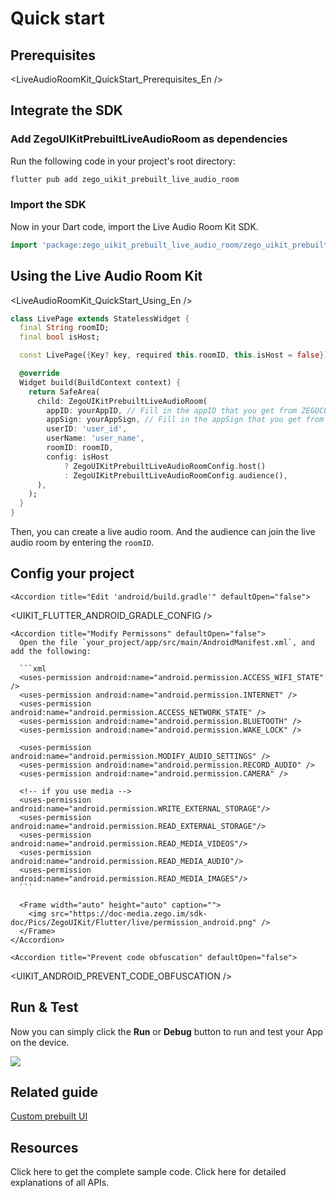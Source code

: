 
# Quick start

## Prerequisites

<LiveAudioRoomKit_QuickStart_Prerequisites_En />

## Integrate the SDK

### Add ZegoUIKitPrebuiltLiveAudioRoom as dependencies

Run the following code in your project's root directory: 

```dart
flutter pub add zego_uikit_prebuilt_live_audio_room
```

### Import the SDK

Now in your Dart code, import the Live Audio Room Kit SDK.

```dart
import 'package:zego_uikit_prebuilt_live_audio_room/zego_uikit_prebuilt_live_audio_room.dart';
```


## Using the Live Audio Room Kit


<LiveAudioRoomKit_QuickStart_Using_En />

```dart
class LivePage extends StatelessWidget {
  final String roomID;
  final bool isHost;

  const LivePage({Key? key, required this.roomID, this.isHost = false}) : super(key: key);

  @override
  Widget build(BuildContext context) {
    return SafeArea(
      child: ZegoUIKitPrebuiltLiveAudioRoom(
        appID: yourAppID, // Fill in the appID that you get from ZEGOCLOUD Admin Console.
        appSign: yourAppSign, // Fill in the appSign that you get from ZEGOCLOUD Admin Console.
        userID: 'user_id',
        userName: 'user_name',
        roomID: roomID,
        config: isHost
            ? ZegoUIKitPrebuiltLiveAudioRoomConfig.host()
            : ZegoUIKitPrebuiltLiveAudioRoomConfig.audience(),
      ),
    );
  }
}
```

Then, you can create a live audio room. And the audience can join the live audio room by entering the `roomID`.

## Config your project


<Tabs>
  <Tab title="Android">
    <Accordion title="Edit 'android/app/build.gradle'" defaultOpen="false">
<UIKIT_FLUTTER_ANDROID_APP_GRADLE_CONFIG />
    </Accordion>

    <Accordion title="Edit 'android/build.gradle'" defaultOpen="false">
<UIKIT_FLUTTER_ANDROID_GRADLE_CONFIG />
    </Accordion>

    <Accordion title="Modify Permissons" defaultOpen="false">
      Open the file `your_project/app/src/main/AndroidManifest.xml`, and add the following:

      ```xml
      <uses-permission android:name="android.permission.ACCESS_WIFI_STATE" />
      <uses-permission android:name="android.permission.INTERNET" />
      <uses-permission android:name="android.permission.ACCESS_NETWORK_STATE" />
      <uses-permission android:name="android.permission.BLUETOOTH" />
      <uses-permission android:name="android.permission.WAKE_LOCK" />
      
      <uses-permission android:name="android.permission.MODIFY_AUDIO_SETTINGS" />
      <uses-permission android:name="android.permission.RECORD_AUDIO" />
      <uses-permission android:name="android.permission.CAMERA" />

      <!-- if you use media -->
      <uses-permission android:name="android.permission.WRITE_EXTERNAL_STORAGE"/>
      <uses-permission android:name="android.permission.READ_EXTERNAL_STORAGE"/>
      <uses-permission android:name="android.permission.READ_MEDIA_VIDEOS"/>
      <uses-permission android:name="android.permission.READ_MEDIA_AUDIO"/>
      <uses-permission android:name="android.permission.READ_MEDIA_IMAGES"/>
      ```

      <Frame width="auto" height="auto" caption="">
        <img src="https://doc-media.zego.im/sdk-doc/Pics/ZegoUIKit/Flutter/live/permission_android.png" />
      </Frame>
    </Accordion>

    <Accordion title="Prevent code obfuscation" defaultOpen="false">
<UIKIT_ANDROID_PREVENT_CODE_OBFUSCATION />
    </Accordion>
  </Tab>

  <Tab title="iOS">
    <Accordion title="Modify Permissions" defaultOpen="false">
<UIKIT_IOS_PERMISSION_CONFIG_EN />
    </Accordion>
    <Accordion title="Disable Bitcode" defaultOpen="false">
<UIKIT_IOS_DISABLE_BITCODE_EN />
    </Accordion>
  </Tab>
</Tabs>


## Run & Test

Now you can simply click the **Run** or **Debug** button to run and test your App on the device.

<Frame width="auto" height="auto" caption="">
  <img src="https://doc-media.zego.im/sdk-doc/Pics/ZegoUIKit/Flutter/run_flutter_project.jpg" />
</Frame>

## Related guide

[Custom prebuilt UI](./03-Custom%20prebuilt%20features/01-Overview.mdx)

## Resources

<CardGroup cols={2}>
  <Card title="Sample code" href="https://github.com/ZEGOCLOUD/zego_uikit_prebuilt_live_audio_room_example_flutter" target="_blank">
    Click here to get the complete sample code.
  </Card>
  <Card title="API reference" href="https://pub.dev/documentation/zego_uikit_prebuilt_live_audio_room/latest/zego_uikit_prebuilt_live_audio_room/zego_uikit_prebuilt_live_audio_room-library.html" target="_blank">
    Click here for detailed explanations of all APIs.
  </Card>
</CardGroup>

